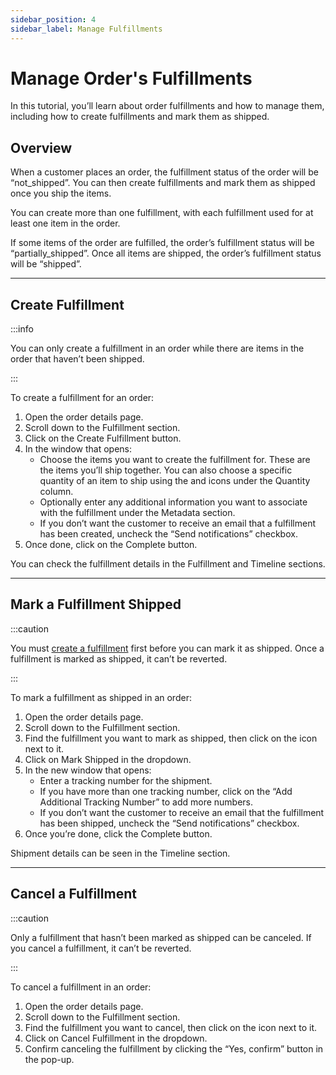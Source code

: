 ```yaml
---
sidebar_position: 4
sidebar_label: Manage Fulfillments
---
```



# Manage Order's Fulfillments

In this tutorial, you’ll learn about order fulfillments and how to manage them, including how to create fulfillments and mark them as shipped.

## Overview

When a customer places an order, the fulfillment status of the order will be “not_shipped”. You can then create fulfillments and mark them as shipped once you ship the items.

You can create more than one fulfillment, with each fulfillment used for at least one item in the order.

If some items of the order are fulfilled, the order’s fulfillment status will be “partially_shipped”. Once all items are shipped, the order’s fulfillment status will be “shipped”.

---

## Create Fulfillment

:::info

You can only create a fulfillment in an order while there are items in the order that haven’t been shipped.

:::

To create a fulfillment for an order:

1. Open the order details page.
2. Scroll down to the Fulfillment section.
3. Click on the Create Fulfillment button.
4. In the window that opens:
    - Choose the items you want to create the fulfillment for. These are the items you’ll ship together. You can also choose a specific quantity of an item to ship using the <UiIcon lightIcon="https://i.imgur.com/1hL8NiW.png" darkIcon="https://i.imgur.com/8LtkPqW.png" alt="plus" /> and <UiIcon lightIcon="https://i.imgur.com/EGk9uYD.png" darkIcon="https://i.imgur.com/XvkBK8p.png" alt="minus" /> icons under the Quantity column.
    - Optionally enter any additional information you want to associate with the fulfillment under the Metadata section.
    - If you don’t want the customer to receive an email that a fulfillment has been created, uncheck the “Send notifications” checkbox.
5. Once done, click on the Complete button.

You can check the fulfillment details in the Fulfillment and Timeline sections.

---

## Mark a Fulfillment Shipped

:::caution

You must [create a fulfillment](#create-fulfillment) first before you can mark it as shipped. Once a fulfillment is marked as shipped, it can’t be reverted.

:::

To mark a fulfillment as shipped in an order:

1. Open the order details page.
2. Scroll down to the Fulfillment section.
3. Find the fulfillment you want to mark as shipped, then click on the <UiIcon lightIcon="https://i.imgur.com/1ordBC6.png" darkIcon="https://i.imgur.com/dSwWYBH.png" alt="three dots" /> icon next to it.
4. Click on Mark Shipped in the dropdown.
5. In the new window that opens:
    - Enter a tracking number for the shipment.
    - If you have more than one tracking number, click on the “Add Additional Tracking Number” to add more numbers.
    - If you don’t want the customer to receive an email that the fulfillment has been shipped, uncheck the “Send notifications” checkbox.
6. Once you’re done, click the Complete button.

Shipment details can be seen in the Timeline section.

---

## Cancel a Fulfillment

:::caution

Only a fulfillment that hasn’t been marked as shipped can be canceled. If you cancel a fulfillment, it can’t be reverted.

:::

To cancel a fulfillment in an order:

1. Open the order details page.
2. Scroll down to the Fulfillment section.
3. Find the fulfillment you want to cancel, then click on the <UiIcon lightIcon="https://i.imgur.com/1ordBC6.png" darkIcon="https://i.imgur.com/dSwWYBH.png" alt="three dots" /> icon next to it.
4. Click on Cancel Fulfillment in the dropdown.
5. Confirm canceling the fulfillment by clicking the “Yes, confirm” button in the pop-up.
